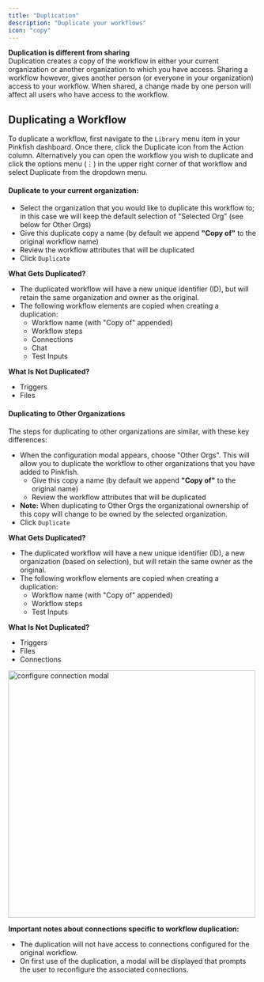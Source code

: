 ```yaml
---
title: "Duplication"
description: "Duplicate your workflows"
icon: "copy"
---
```


**Duplication is different from sharing**  
Duplication creates a copy of the workflow in either your current organization or another organization to which you have access. Sharing a workflow however, gives another person (or everyone in your organization) access to your workflow. When shared, a change made by one person will affect all users who have access to the workflow.

## Duplicating a Workflow

To duplicate a workflow, first navigate to the `Library` menu item in your Pinkfish dashboard. Once there, click the Duplicate icon from the Action column. Alternatively you can open the workflow you wish to duplicate and click the options menu (⋮) in the upper right corner of that workflow and select Duplicate from the dropdown menu.

#### Duplicate to your current organization:

- Select the organization that you would like to duplicate this workflow to; in this case we will keep the default selection of "Selected Org" (see below for Other Orgs)
- Give this duplicate copy a name (by default we append **"Copy of"** to the original workflow name)
- Review the workflow attributes that will be duplicated
- Click `Duplicate`

**What Gets Duplicated?**

- The duplicated workflow will have a new unique identifier (ID), but will retain the same organization and owner as the original.
- The following workflow elements are copied when creating a duplication:
  - Workflow name (with "Copy of" appended)
  - Workflow steps
  - Connections
  - Chat
  - Test Inputs

**What Is Not Duplicated?**

- Triggers
- Files

#### Duplicating to Other Organizations

The steps for duplicating to other organizations are similar, with these key differences:

- When the configuration modal appears, choose "Other Orgs". This will allow you to duplicate the workflow to other organizations that you have added to Pinkfish.
  - Give this copy a name (by default we append **"Copy of"** to the original name)
  - Review the workflow attributes that will be duplicated
- **Note:** When duplicating to Other Orgs the organizational ownership of this copy will change to be owned by the selected organization.
- Click `Duplicate`

**What Gets Duplicated?**

- The duplicated workflow will have a new unique identifier (ID), a new organization (based on selection), but will retain the same owner as the original.
- The following workflow elements are copied when creating a duplication:
  - Workflow name (with "Copy of" appended)
  - Workflow steps
  - Test Inputs

**What Is Not Duplicated?**

- Triggers
- Files
- Connections

<img
  src="/images/examples/configure_connection_modal.png"
  alt="configure connection modal"
  width="500"
/>

**Important notes about connections specific to workflow duplication:**

- The duplication will not have access to connections configured for the original workflow.
- On first use of the duplication, a modal will be displayed that prompts the user to reconfigure the associated connections.
